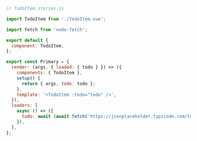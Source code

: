 ```js
// TodoItem.stories.js

import TodoItem from './TodoItem.vue';

import fetch from 'node-fetch';

export default {
  component: TodoItem,
};

export const Primary = {
  render: (args, { loaded: { todo } }) => ({
    components: { TodoItem },
    setup() {
      return { args, todo: todo };
    },
    template: '<TodoItem :todo="todo" />',
  }),
  loaders: [
    async () => ({
      todo: await (await fetch('https://jsonplaceholder.typicode.com/todos/1')).json(),
    }),
  ],
};
```
